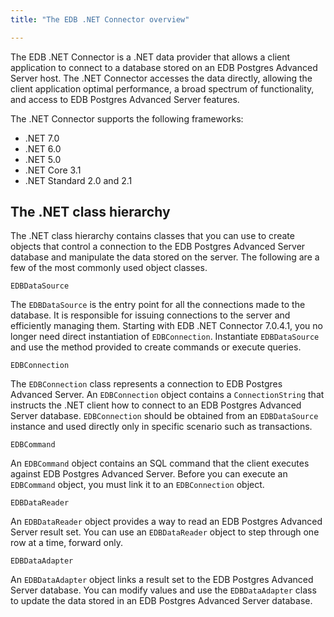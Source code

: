 ```yaml
---
title: "The EDB .NET Connector overview"

---
```


<div id="the_advanced_server_net_connector_overview" class="registered_link"></div>

The EDB .NET Connector is a .NET data provider that allows a client application to connect to a database stored on an EDB Postgres Advanced Server host. The .NET Connector accesses the data directly, allowing the client application optimal performance, a broad spectrum of functionality, and access to EDB Postgres Advanced Server features.

The .NET Connector supports the following frameworks:

-   .NET 7.0
-   .NET 6.0
-   .NET 5.0
-   .NET Core 3.1
-   .NET Standard 2.0 and 2.1


## The .NET class hierarchy

The .NET class hierarchy contains classes that you can use to create objects that control a connection to the EDB Postgres Advanced Server database and manipulate the data stored on the server. The following are a few of the most commonly used object classes.

`EDBDataSource`

The `EDBDataSource` is the entry point for all the connections made to the database. It is responsible for issuing connections to the server and efficiently managing them. Starting with EDB .NET Connector 7.0.4.1, you no longer need direct instantiation of `EDBConnection`. Instantiate `EDBDataSource` and use the method provided to create commands or execute queries.

`EDBConnection`

 The `EDBConnection` class represents a connection to EDB Postgres Advanced Server. An `EDBConnection` object contains a `ConnectionString` that instructs the .NET client how to connect to an EDB Postgres Advanced Server database. `EDBConnection` should be obtained from an `EDBDataSource` instance and used directly only in specific scenario such as transactions.

`EDBCommand`

 An `EDBCommand` object contains an SQL command that the client executes against EDB Postgres Advanced Server. Before you can execute an `EDBCommand` object, you must link it to an `EDBConnection` object.

`EDBDataReader`

 An `EDBDataReader` object provides a way to read an EDB Postgres Advanced Server result set. You can use an `EDBDataReader` object to step through one row at a time, forward only.

`EDBDataAdapter`

 An `EDBDataAdapter` object links a result set to the EDB Postgres Advanced Server database. You can modify values and use the `EDBDataAdapter` class to update the data stored in an EDB Postgres Advanced Server database.
